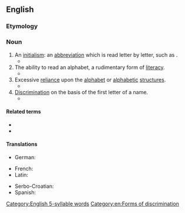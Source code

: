 ==English==

===Etymology===
{{suffix|en|alphabet|ism}}

===Noun===
{{wikipedia}}
{{en-noun}}

# An [[initialism]]: an [[abbreviation]] which is read letter by letter, such as {{m|en|UN}}.
#* {{quote-book|year=2002|author=Gunnel Tottie|title=An Introduction To American English|url=http://books.google.com/books?id=WWDUtK-f1tQC|publisher=Blackwell Publishing|isbn=0631197923|page=118|passage=Some '''alphabetisms''' are written as if they weren't '''alphabetisms''' at all, like ''deejay'' for ''DJ'', ''disc jockey'', or ''emcee'' for ''MC'', master of ceremonies.}}
# The ability to read an alphabet, a rudimentary form of [[literacy]].
#* {{quote-book|year=2001|author=Ziony Zevit|title=The Religions of Ancient Israel: A Synthesis of Parallactic Approaches|url=http://books.google.com/books?id=db4hr55j0yYC|publisher=Continuum International Publishing Group|isbn=0826463398|page=639|passage=Some of the activities involved in ... corvée and military needs stimulated the spread of a certain type of minimal '''alphabetism''' for inventorying and most likely encouraged the development of a professional scribalism for record-keeping and book-keeping.}}
# Excessive [[reliance]] upon the [[alphabet]] or [[alphabetic]] [[structures]].
#* {{quote-book|year=2006|author=Daniel Doron Silverman|title=A Critical Introduction to Phonology: Of Sound, Mind and Body|url=http://books.google.com/books?id=XWMKDj6umvgC|publisher=Continuum International Publishing Group|isbn=0826486606|page=208|passage=The answer, I suggest, is that phonemism is rooted in '''alphabetism'''. Indeed, many linguists have suggested that there really is a /g/ phoneme at the end of 'fang' and other [ŋ]-final words in English, except that they are not pronounced!}}
# [[discrimination|Discrimination]] on the basis of the first letter of a name.
#* {{quote-book|year=1983|title=The Pursuit of Virtue and Other Tory Notions|page=134|passage=The injustice of "'''alphabetism'''" is, of course, a thorn in the Zitser side, and he playfully promises to assign the problem to "alphabetically neutral" aides.|author=George F. Will}}

====Related terms====
* {{l|en|alphabetization}}
* {{l|en|analphabetism}}

====Translations====
{{trans-top|form of literacy}}
* German: {{t+|de|Alphabetismus|m}}
{{trans-mid}}
{{trans-bottom}}

{{trans-top|form of discrimination}}
* French: {{t+|fr|alphabétisme|m}}
* Latin: {{t-check|la|alphabetismus|m}}
{{trans-mid}}
* Serbo-Croatian: {{t|sh|alfabetizam|m}}
* Spanish: {{t|es|alfabetismo|m}}
{{trans-bottom}}

[[Category:English 5-syllable words]]
[[Category:en:Forms of discrimination]]